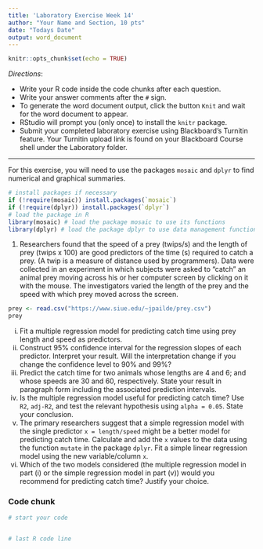 ```yaml
---
title: 'Laboratory Exercise Week 14'
author: "Your Name and Section, 10 pts"
date: "Todays Date"
output: word_document
---
```


```r
knitr::opts_chunk$set(echo = TRUE)
```

*Directions*: 

* Write your R code inside the code chunks after each question.
* Write your answer comments after the `#` sign.
* To generate the word document output, click the button `Knit` and wait for the word document to appear.
* RStudio will prompt you (only once) to install the `knitr` package.
* Submit your completed laboratory exercise using Blackboard's Turnitin feature. Your Turnitin upload link is found on your Blackboard Course shell under the Laboratory folder.

***

For this exercise, you will need to use the packages `mosaic` and `dplyr` to find numerical and graphical summaries.


```r
# install packages if necessary
if (!require(mosaic)) install.packages(`mosaic`)
if (!require(dplyr)) install.packages(`dplyr`)
# load the package in R
library(mosaic) # load the package mosaic to use its functions
library(dplyr) # load the package dplyr to use data management functions
```


1. Researchers found that the speed of a prey (twips/s) and the length of prey (twips x 100) are good predictors of the time (s) required to catch a prey. (A twip is a measure of distance used by programmers). Data were collected in an experiment in which subjects were asked to "catch" an animal prey moving across his or her computer screen by clicking on it with the mouse. The investigators varied the length of the prey and the speed with which prey moved across the screen.

```r
prey <- read.csv("https://www.siue.edu/~jpailde/prey.csv")
prey
```

  i) Fit a multiple regression model for predicting catch time using prey length and speed as predictors.  
  ii) Construct 95\% confidence interval for the regression slopes of each predictor. Interpret your result. Will the interpretation change if you change the confidence level to 90\% and 99\%?  
  iii) Predict the catch time for two animals whose lengths are 4 and 6; and whose speeds are 30 and 60, respectively. State your result in paragraph form including the associated prediction intervals.  
  iv) Is the multiple regression model useful for predicting catch time? Use `R2`, `adj-R2`, and test the relevant hypothesis using `alpha = 0.05`. State your conclusion.  
  v) The primary researchers suggest that a simple regression model with the single predictor `x = length/speed` might be a better model for predicting catch time. Calculate and add the `x` values to the data using the function `mutate` in the package `dplyr`. Fit a simple linear regression model using the new variable/column `x`.   
  vi) Which of the two models considered (the multiple regression model in part (i) or the simple regression model in part (v)) would you recommend for predicting catch time? Justify your choice.   
  
  
### Code chunk
```r
# start your code


# last R code line
```
